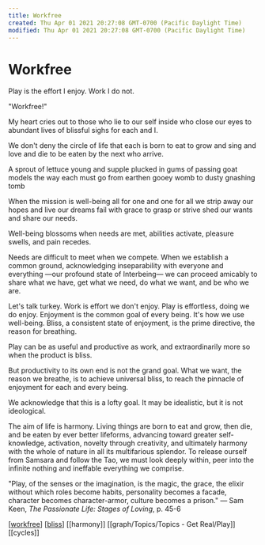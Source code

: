 ```yaml
---
title: Workfree
created: Thu Apr 01 2021 20:27:08 GMT-0700 (Pacific Daylight Time)
modified: Thu Apr 01 2021 20:27:08 GMT-0700 (Pacific Daylight Time)
---
```


# Workfree

Play is the effort I enjoy.
Work I do not.

"Workfree!"

My heart cries out
to those who lie
to our self inside
who close our eyes
to abundant lives
of blissful sighs
for each and I.

We don't deny
the circle of life
that each is born to eat
to grow and sing and love
and die
to be eaten by
the next who arrive.

A sprout of lettuce
young and supple
plucked in gums
of passing goat
models the way
each must go
from earthen gooey womb
to dusty gnashing tomb

When the mission is well-being
all for one and one for all
we strip away our hopes and live our dreams
fail with grace to grasp or strive
shed our wants and share our needs.

Well-being blossoms when needs are met,
abilities activate, pleasure swells, and pain recedes.

Needs are difficult to meet when we compete.
When we establish a common ground,
acknowledging inseparability
with everyone and everything
—our profound state of Interbeing—
we can proceed amicably
to share what we have,
get what we need,
do what we want,
and be who we are.

Let's talk turkey.
Work is effort we don't enjoy.
Play is effortless, doing we do enjoy.
Enjoyment is the common goal of every being.
It's how we use well-being.
Bliss,
a consistent state of enjoyment,
is the prime directive,
the reason for breathing.

Play can be as useful and productive as work,
and extraordinarily more so
when the product is bliss.

But productivity to its own end is not the grand goal. What we want, the reason we breathe, is to achieve universal bliss, to reach the pinnacle of enjoyment for each and every being.

We acknowledge that this is a lofty goal. It may be idealistic, but it is not ideological.

The aim of life is harmony. Living things are born to eat and grow, then die, and be eaten by ever better lifeforms, advancing toward greater self-knowledge, activation, novelty through creativity, and ultimately harmony with the whole of nature in all its multifarious splendor. To release ourself from Samsara and follow the Tao, we must look deeply within, peer into the infinite nothing and ineffable everything we comprise.

"Play, of the senses or the imagination, is the magic, the grace, the elixir without which roles become habits, personality becomes a facade, character becomes character-armor, culture becomes a prison."
— Sam Keen, _The Passionate Life: Stages of Loving_, p. 45-6

[[workfree]] [[bliss]] [[harmony]] [[graph/Topics/Topics - Get Real/Play]] [[cycles]]

[//begin]: # "Autogenerated link references for markdown compatibility"
[workfree]: workfree "Workfree"
[bliss]: bliss "bliss"
[//end]: # "Autogenerated link references"
